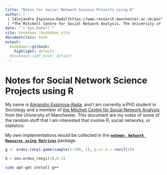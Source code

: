 ```yaml
---
title: "Notes for Social Network Science Projects using R"
author: |
 | [Alejandro Espinosa-Rada](https://www.research.manchester.ac.uk/portal/en/researchers/alejandro-espinosa(4ed72800-e02b-47a8-a958-640b6a07f563).html)
 | *The Mitchell Centre for Social Network Analysis, The University of Manchester*
date: "`r Sys.Date()`"
site: bookdown::bookdown_site
documentclass: book
output:
  bookdown::gitbook: 
    highlight: default
  #bookdown::pdf_book: default
---
```


# Notes for Social Network Science Projects using R

My name is [Alejandro Espinosa-Rada](https://www.research.manchester.ac.uk/portal/en/researchers/alejandro-espinosa(4ed72800-e02b-47a8-a958-640b6a07f563).html), and I am currently a PhD student in Sociology and a member of [the Mitchell Centre for Social Network Analysis](https://www.socialsciences.manchester.ac.uk/mitchell-centre/) from the University of Manchester. This document are my notes of some of the random stuff that I am interested that involve R, social networks, or statistics.

My own implementations would be collected in the **[`netmem: Network Measures using Matrices`](https://github.com/anespinosa/netmem)** package.    

```r
g <- erdos.renyi.game(sample(1:100, 1), p.or.m = runif(1))
```

```python
G = zen.erdos_renyi(10,0.1)
```

```bash
sudo apt-get install g++
```

<!-- If you need PDF output, uncomment bookdown::pdf_book above in YAML. You will need a LaTeX installation, e.g., https://yihui.name/tinytex/ -->
